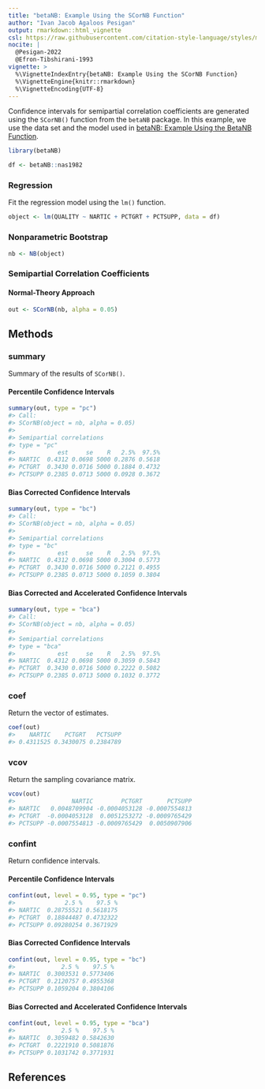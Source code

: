 ```yaml
---
title: "betaNB: Example Using the SCorNB Function"
author: "Ivan Jacob Agaloos Pesigan"
output: rmarkdown::html_vignette
csl: https://raw.githubusercontent.com/citation-style-language/styles/master/apa.csl
nocite: |
  @Pesigan-2022
  @Efron-Tibshirani-1993
vignette: >
  %\VignetteIndexEntry{betaNB: Example Using the SCorNB Function}
  %\VignetteEngine{knitr::rmarkdown}
  %\VignetteEncoding{UTF-8}
---
```




Confidence intervals for
semipartial correlation coefficients
are generated using
the `SCorNB()` function from the `betaNB` package.
In this example,
we use the data set and the model used in
[betaNB: Example Using the BetaNB Function](example-beta-nb.html).


``` r
library(betaNB)
```




``` r
df <- betaNB::nas1982
```

### Regression

Fit the regression model using the `lm()` function.


``` r
object <- lm(QUALITY ~ NARTIC + PCTGRT + PCTSUPP, data = df)
```

### Nonparametric Bootstrap


``` r
nb <- NB(object)
```

### Semipartial Correlation Coefficients

#### Normal-Theory Approach


``` r
out <- SCorNB(nb, alpha = 0.05)
```

## Methods

### summary

Summary of the results of `SCorNB()`.

#### Percentile Confidence Intervals


``` r
summary(out, type = "pc")
#> Call:
#> SCorNB(object = nb, alpha = 0.05)
#> 
#> Semipartial correlations
#> type = "pc"
#>            est     se    R   2.5%  97.5%
#> NARTIC  0.4312 0.0698 5000 0.2876 0.5618
#> PCTGRT  0.3430 0.0716 5000 0.1884 0.4732
#> PCTSUPP 0.2385 0.0713 5000 0.0928 0.3672
```

#### Bias Corrected Confidence Intervals


``` r
summary(out, type = "bc")
#> Call:
#> SCorNB(object = nb, alpha = 0.05)
#> 
#> Semipartial correlations
#> type = "bc"
#>            est     se    R   2.5%  97.5%
#> NARTIC  0.4312 0.0698 5000 0.3004 0.5773
#> PCTGRT  0.3430 0.0716 5000 0.2121 0.4955
#> PCTSUPP 0.2385 0.0713 5000 0.1059 0.3804
```

#### Bias Corrected and Accelerated Confidence Intervals


``` r
summary(out, type = "bca")
#> Call:
#> SCorNB(object = nb, alpha = 0.05)
#> 
#> Semipartial correlations
#> type = "bca"
#>            est     se    R   2.5%  97.5%
#> NARTIC  0.4312 0.0698 5000 0.3059 0.5843
#> PCTGRT  0.3430 0.0716 5000 0.2222 0.5082
#> PCTSUPP 0.2385 0.0713 5000 0.1032 0.3772
```

### coef

Return the vector of estimates.


``` r
coef(out)
#>    NARTIC    PCTGRT   PCTSUPP 
#> 0.4311525 0.3430075 0.2384789
```

### vcov

Return the sampling covariance matrix.


``` r
vcov(out)
#>                NARTIC        PCTGRT       PCTSUPP
#> NARTIC   0.0048709904 -0.0004053128 -0.0007554813
#> PCTGRT  -0.0004053128  0.0051253272 -0.0009765429
#> PCTSUPP -0.0007554813 -0.0009765429  0.0050907906
```

### confint

Return confidence intervals.

#### Percentile Confidence Intervals


``` r
confint(out, level = 0.95, type = "pc")
#>              2.5 %    97.5 %
#> NARTIC  0.28755521 0.5618175
#> PCTGRT  0.18844487 0.4732322
#> PCTSUPP 0.09280254 0.3671929
```

#### Bias Corrected Confidence Intervals


``` r
confint(out, level = 0.95, type = "bc")
#>             2.5 %    97.5 %
#> NARTIC  0.3003531 0.5773406
#> PCTGRT  0.2120757 0.4955368
#> PCTSUPP 0.1059204 0.3804106
```

#### Bias Corrected and Accelerated Confidence Intervals


``` r
confint(out, level = 0.95, type = "bca")
#>             2.5 %    97.5 %
#> NARTIC  0.3059482 0.5842630
#> PCTGRT  0.2221910 0.5081876
#> PCTSUPP 0.1031742 0.3771931
```

## References
